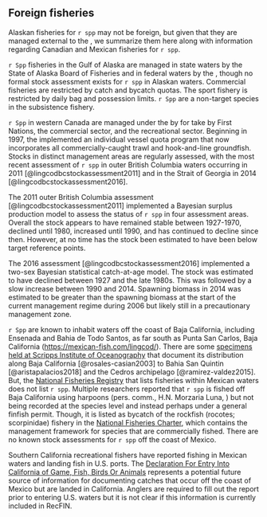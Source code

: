 ## Foreign fisheries

Alaskan fisheries for `r spp` may not be foreign, but given that they
are managed external to the \gls{pfmc}, we summarize them here
along with information regarding Canadian and Mexican fisheries for
`r spp`.

`r Spp` fisheries in the Gulf of Alaska are managed
in state waters by the State of Alaska Board of Fisheries and
in federal waters by the \gls{npfmc}, though no formal stock
assessment exists for `r spp` in Alaskan waters.
Commercial fisheries are restricted by catch and bycatch quotas.
The sport fishery is restricted by daily bag and possession limits.
`r Spp` are a non-target species in the subsistence fishery.

`r Spp` in western Canada are managed under the \gls{bcigfp}
by \gls{dfo} for take by
First Nations, the commercial sector, and the recreational sector.
Beginning in 1997,
the \gls{bcigfp} implemented an individual vessel quota program
that now incorporates all commercially-caught trawl and hook-and-line groundfish.
Stocks in distinct management areas are regularly assessed,
with the most recent assessment of `r spp`
in outer British Columbia waters occurring in 2011 [@lingcodbcstockassessment2011] and
in the Strait of Georgia in 2014 [@lingcodbcstockassessment2016].

The 2011 outer British Columbia assessment [@lingcodbcstockassessment2011]
implemented a
Bayesian surplus production model to assess
the status of `r spp` in four assessment areas.
Overall the stock appears to have
remained stable between 1927-1970,
declined until 1980,
increased until 1990, and
has continued to decline since then.
However, at no time has the stock been estimated
to have been below target reference points.

The 2016 assessment [@lingcodbcstockassessment2016]
implemented a two-sex Bayesian statistical catch-at-age model.
The stock was estimated to have declined between 1927 and the late 1980s.
This was followed by a slow increase between 1990 and 2014.
Spawning biomass in 2014 was estimated to be greater than
the spawning biomass at the start of the current management regime during 2006 but
likely still in a precautionary management zone.

`r Spp` are known to inhabit waters off the coast of Baja California,
including Ensenada and Bahia de Todo Santos, as far south as
Punta San Carlos, Baja California
([https://mexican-fish.com/lingcod/](https://mexican-fish.com/lingcod/)).
There are some
[specimens held at Scripps Institute of Oceanography](http://collections.ucsd.edu/mv/fish/act_searchCollection.php?name=Hexagrammidae+Ophiodon+elongatus&sort=&start=40)
that document its distribution along Baja California [@rosales-casian2003] to Bahia San Quintin [@aristapalacios2018] and
the Cedros archipelago [@ramirez-valdez2015].
But, the [National Fisheries Registry](https://www.gob.mx/cms/uploads/attachment/file/334832/DOF_-_CNP_2017.pdf)
that lists fisheries within Mexican waters does not list `r spp`.
Multiple researchers reported that `r spp` is fished off Baja California using harpoons (pers. comm., H.N. Morzaria Luna, \gls{nwfsc})
but not being recorded at the species level and instead perhaps under a general finfish permit.
Though, it is listed as bycatch of the rockfish (rocotes; scorpinidae) fishery
in the [National Fisheries Charter](https://www.gob.mx/cms/uploads/attachment/file/153374/Carta-Nacional-Pesquera-2012.pdf),
which contains the management framework for species that are commercially fished.
There are no known stock assessments for `r spp` off the coast of Mexico.

Southern California recreational fishers have reported fishing in
Mexican waters and landing fish in U.S. ports.
The [Declaration For Entry Into California of Game, Fish, Birds Or Animals](https://wildlife.ca.gov/Enforcement/Entry-Declaration)
represents a potential future source of information for documenting
catches that occur off the coast of Mexico but are landed in California.
Anglers are required to fill out the report prior to entering U.S. waters
but it is not clear if this information is currently included in RecFIN.
